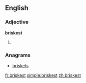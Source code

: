 ==English==

===Adjective===
'''briskest'''

# {{superlative of|brisk}}

===Anagrams===
* [[briskets#English|briskets]]

[[fr:briskest]]
[[simple:briskest]]
[[zh:briskest]]